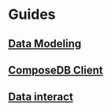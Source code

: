 # Guides

## [Data Modeling](./data-modeling/data-modeling.mdx)

## [ComposeDB Client](./composedb-client/composedb-client.mdx)

## [Data interact](./data-interactions/data-interactions.mdx)
